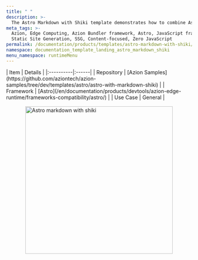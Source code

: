 ```yaml
---
title: " "
description: >-
  The Astro Markdown with Shiki template demonstrates how to combine Astro's built-in Markdown support with Shiki for syntax highlighting in code blocks. It's ideal for technical blogs, documentation, or any website that needs a modern and readable code display.
meta_tags: >-
  Azion, Edge Computing, Azion Bundler framework, Astro, JavaScript frameworks,
  Static Site Generation, SSG, Content-focused, Zero JavaScript
permalink: /documentation/products/templates/astro-markdown-with-shiki/
namespace: documentation_template_landing_astro_markdown_shiki
menu_namespace: runtimeMenu
---
```




<div class="[&_.flex.flex-col]:!gap-4 [&_.flex.flex-col]:md:!gap-8 [&_.flex.flex-col]:2xl:!gap-16">
  <HeroHome
    title="Astro with Shiki"
    description="The Astro Markdown with Shiki template demonstrates how to combine Astro's built-in Markdown support with Shiki for syntax highlighting in code blocks. It's ideal for technical blogs, documentation, or any website that needs a modern and readable code display."
    logos={[]}
    buttons={[
      { label: "Deploy template", link: "https://console.azion.com/create/astro/astro-markdown-with-shiki", outlined: false },
      { label: "View demo", link: "https://ftud9a0zod.map.azionedge.net/", severity: "secondary" }
    ]}
  />
</div>

<div style="display: flex; gap: 1rem; align-items: center; flex-direction: row; flex-wrap: wrap;">
  <div style="flex: 1; min-width: 300px;">
    | Item | Details |
    |:----------|:------|
    | Repository | [Azion Samples](https://github.com/aziontech/azion-samples/tree/dev/templates/astro/astro-with-markdown-shiki) |
    | Framework | [Astro](/en/documentation/products/devtools/azion-edge-runtime/frameworks-compatibility/astro/) |
    | Use Case | General |
  </div>
  <div style="display: flex; justify-content: center; align-items: center; flex: 1; min-width: 300px;">
    <img src="/assets/docs/images/uploads/template-showcase/astro/astro-markdown-shiki.png" width="400" alt="Astro markdown with shiki" style="max-width: 100%; height: auto;" />
  </div>
</div>

